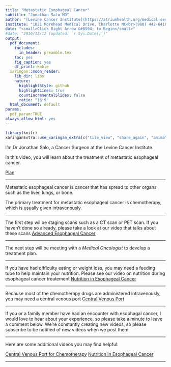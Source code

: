 ```yaml
---
title: "Metastatic Esophageal Cancer"
subtitle: "Jonathan Salo MD"
author: "[Levine Cancer Institute](https://atriumhealth.org/medical-services/specialty-care/cancer-care/esophageal-cancer/meet-the-team#)"
institute: "1021 Morehead Medical Drive, Charlotte NC<br>(980) 442-6410"
date: "<small>Click Right Arrow &#8594; to Begin</small>"
#date: "2016/12/12 (updated: `r Sys.Date()`)"
output:
  pdf_document:
    includes:
      in_header: preamble.tex
    toc: yes
    fig_caption: yes
    df_print: kable
  xaringan::moon_reader:
    lib_dir: libs
    nature:
      highlightStyle: github
      highlightLines: true
      countIncrementalSlides: false
      ratio: "16:9"
  html_document: default
params: 
  pdf_param:TRUE
always_allow_html: yes     
---
```

<style type="text/css">
.remark-slide-content {
    font-size: 40px;
    padding: 1em 4em 1em 4em;
}

.title-slide h1:nth-of-type(1) {
}
.title-slide h2:nth-of-type(1) {
}
.title-slide a:nth-of-type(1) {
    color: #99ccff ;
    text-decoration: underline;
}

</style>
<!--- --->
<!--- --->
```r
library(knitr)
xaringanExtra::use_xaringan_extra(c("tile_view", "share_again", "animate_css", "tachyons","fit_screen","broadcast","scribble"))
```
I'm Dr Jonathan Salo, a  Cancer Surgeon at the Levine Cancer Institute.

In this video, you will learn about the treatment of metastatic esophageal cancer.

[Plan](00-Esophagus_Plan.pdf)

---

Metastatic esophageal cancer is cancer that has spread to other organs such as the liver, lungs, or bone.


The primary treatment for metastatic esophageal cancer is chemotherapy, which is usually given intravenously.

---

The first step wil be staging scans such as a CT scan or PET scan.  If you haven't done so already, please take a look at our video that talks about these scans [Advanced Esophageal Cancer](08-Eso_Advanced.html)

---

The next step will be meeting with a *Medical Oncologist* to develop a treatment plan.

---

If you have had difficulty eating or weight loss, you may need a feeding tube to help maintain your nutrition.  Please see our video on nutrition during esophageal cancer treatement [Nutrition in Esophageal Cancer](22-NutritionEsoCa.html)

---

Because most of the chemotherapy drugs are administered intravenously, you may need a central venous port [Central Venous Port](26-Port.html)



---

If you or a family member have had an encounter with esophagal cancer, I would love to hear about your experience, so please take a minute to leave a comment below. We're constantly creating new videos, so please subscribe to be notified of new videos when we post them.

---

Here are some additional videos you may find helpful:

[Central Venous Port for Chemotherapy](26-Port.html)
[Nutrition in Esophageal Cancer](22-NutritionEsoCa.html)

---
